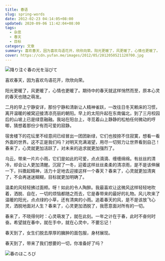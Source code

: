 ```yaml
---
title: 春语
slug: spring-words
date: 2012-02-23 04:14:05+08:00
updated: 2020-09-06 11:42:04+08:00
tags:
  - 杂思
  - 春天
  - 目标
category: 文章
summary: 喜欢春天，因为喜欢鸟语花开，欣欣向荣。阳光更暖了，风更暖了，心情也更暖了。期待中的春天就这样悄然而至，原心灵的春天也随之萌发。
cover: https://cdn.yufan.me/images/2012/05/2012050521120700.jpg
---
```


![降り注ぐ春の光を浴びて](https://cdn.yufan.me/images/2012/05/2012050521172300.jpg)

<MusicPlayer id={1485319473} />

喜欢春天，因为喜欢鸟语花开，欣欣向荣。

阳光更暖了，风更暖了，心情也更暖了。期待中的春天就这样悄然而至，原本心灵的春天也随之萌发。

二月的早上宁静安详，那份宁静和清新让人精神雀跃，一改往日冬天赖床的习惯，离开温暖的被窝迎接清凉亮丽的朝阳。早上的太阳升起在东南偏北，到了三月校园后的山坡上已是绿意融融。我站在阳台上，寻觅着山上静静的松柏任何微动的哼唧，猜想着那份少有而可爱的寂静。

宿舍楼下的花坛里不经意间已经冒出一团团新绿，它们也按捺不住寂寞，想看一看外面的世界。这不正是我们吗？对明天充满渴望，用尽一切努力让世界看到自己！春来了，心灵就更加活跃了，对未来的追求就更加强烈了。

乌云，带来一片片小雨，它们是如此的可爱，点点滴滴、缠缠绵绵。有丝丝的清冷，却会让人更加清醒。沉寂了一冬，迎着这样丝丝柔柔的清凉雨，是不是该伸展一下，抖擞起精神，活力十足地去迎接这样一个春天？春来了，心灵就更加清爽了，不会再迷迷糊糊，目标就更加明确了。

温柔的风轻轻拂过面颊。呀！如此的令人陶醉。我最喜欢让这微风这样轻轻地吹着，洒脱、自在，一切的烦恼都随之而去，它是春带来的最好的礼物。风儿吹来了温暖的阳光，点点绿的小草，还有清爽的小雨。追着春天的风，是不是该放飞心灵，洒脱地面对人生？春来了，心灵更加洒脱了，我愿意面对所有的一切。

春来了，不晓得何时：心灵萌发了，就在此刻。一年之计在于春，此时不奋何时奋。希望就在春中，就在手中，就在心灵中，不要忘记！

春天到了，女生们脱去厚厚的臃肿的面包服，身材展现。

春天到了，带来了我们想要的一切，你准备好了吗？

![春のほころび](https://cdn.yufan.me/images/2012/05/2012050521085500.jpg)
